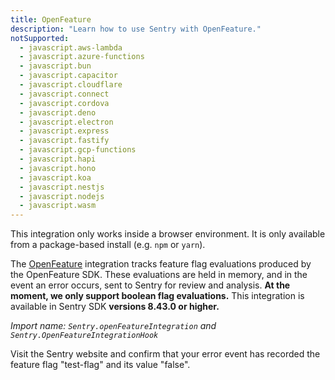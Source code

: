 ```yaml
---
title: OpenFeature
description: "Learn how to use Sentry with OpenFeature."
notSupported:
  - javascript.aws-lambda
  - javascript.azure-functions
  - javascript.bun
  - javascript.capacitor
  - javascript.cloudflare
  - javascript.connect
  - javascript.cordova
  - javascript.deno
  - javascript.electron
  - javascript.express
  - javascript.fastify
  - javascript.gcp-functions
  - javascript.hapi
  - javascript.hono
  - javascript.koa
  - javascript.nestjs
  - javascript.nodejs
  - javascript.wasm
---
```


<PlatformContent includePath="feature-flags/prerelease-alert" />

<Alert>

This integration only works inside a browser environment. It is only available from a package-based install (e.g. `npm` or `yarn`).

</Alert>

The [OpenFeature](https://openfeature.dev/) integration tracks feature flag evaluations produced by the OpenFeature SDK. These evaluations are held in memory, and in the event an error occurs, sent to Sentry for review and analysis. **At the moment, we only support boolean flag evaluations.** This integration is available in
Sentry SDK **versions 8.43.0 or higher.**

_Import name: `Sentry.openFeatureIntegration` and `Sentry.OpenFeatureIntegrationHook`_

<PlatformContent includePath="/configuration/openfeature" />

Visit the Sentry website and confirm that your error event has recorded the feature flag "test-flag" and its value "false".

<PlatformContent includePath="feature-flags/next-steps" />
